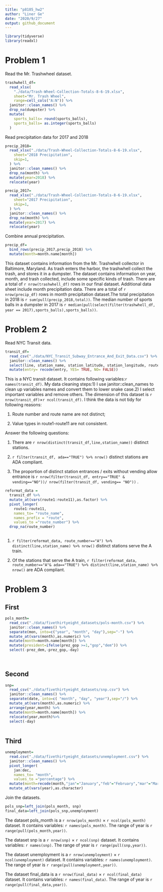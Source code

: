 ```yaml
---
title: "p8105_hw2"
author: "Liner Ge"
date: "2020/9/27"
output: github_document
---
```


```r
library(tidyverse)
library(readxl)
```
# Problem 1

Read the Mr. Trashwheel dataset.

```r
trashwhell_df=
  read_xlsx(
    "./data/Trash-Wheel-Collection-Totals-8-6-19.xlsx",
    sheet="Mr. Trash Wheel",
    range=cell_cols("A:N")) %>% 
  janitor::clean_names() %>% 
  drop_na(dumpster) %>% 
  mutate(
    sports_balls= round(sports_balls),
    sports_balls= as.integer(sports_balls)
  )

```

Read precipitation data for 2017 and 2018

```r
precip_2018=
  read_xlsx("./data/Trash-Wheel-Collection-Totals-8-6-19.xlsx",
    sheet="2018 Precipitation",
    skip=1,
  ) %>% 
  janitor::clean_names() %>% 
  drop_na(month) %>% 
  mutate(year=2018) %>% 
  relocate(year)

precip_2017=
  read_xlsx("./data/Trash-Wheel-Collection-Totals-8-6-19.xlsx",
    sheet="2017 Precipitation",
    skip=1,
  ) %>% 
  janitor::clean_names() %>% 
  drop_na(month) %>% 
  mutate(year=2017) %>% 
  relocate(year)
```

Combine annual precipitation.

```r
precip_df=
  bind_rows(precip_2017,precip_2018) %>% 
  mutate(month=month.name[month])
```

This dataset contains information from the Mr. Trashwhell collector in Baltimore, Maryland. As trash enters the harbor, the trashwhell collect the trash, and stores it in a dumpster. The dataset contains information on year, month, and trash collected, include some specific kinds of trash. There are a total of `r nrow(trashwhell_df)` rows in our final dataset. Additional data sheet include month precipitation data. There are a total of `r nrow(precip_df)` rows in month precipitation dataset.The total precipitation in 2018 is `r sum(pull(precip_2018,total))`. The median number of sports balls in a dumpster in 2017 is `r median(pull(select(filter(trashwhell_df, year == 2017),sports_balls),sports_balls))`.

# Problem 2

Read NYC Transit data.
```r
transit_df=
  read_csv("./data/NYC_Transit_Subway_Entrance_And_Exit_Data.csv") %>% 
  janitor::clean_names() %>% 
  select(line, station_name, station_latitude, station_longitude, route1:route11, entry, vending, entrance_type, ada) %>% 
  mutate(entry= recode(entry, YES= TRUE, NO= FALSE))
```
This is a NYC transit dataset. It contains following variables:`r names(transit_df)`. My data cleaning steps:1) I use janitor::clean_names to clean up variables names and convert them to lower snake case.2) I select important variables and remove others. The dimension of this dataset is `r nrow(transit_df)`×`r ncol(transit_df)`. I think the data is not tidy for following reasons:

 (1) Route number and route name are not distinct;
 
 (2) Value types in route1-route11 are not consistent.

Answer the following questions:

(1) There are `r nrow(distinct(transit_df,line,station_name))`  distinct stations.

(2) `r filter(transit_df, ada=="TRUE") %>% nrow()` distinct stations are ADA compliant.

(3) The proportion of distinct station entrances / exits without vending allow entrance is `r nrow(filter(transit_df, entry=="TRUE" & vending=="NO"))/ nrow(filter(transit_df, vending== "NO"))` .

```r
reformat_data = 
  transit_df %>% 
  mutate_at(vars(route1:route11),as.factor) %>% 
  pivot_longer(
    route1:route11,
    names_to= "route_name",
    names_prefix = "route",
    values_to ="route_number") %>% 
  drop_na(route_number)
  
```

(1) `r filter(reformat_data, route_number=="A") %>% distinct(line,station_name) %>% nrow()` distinct stations serve the A train.

(2) Of the stations that serve the A train, `r filter(reformat_data, route_number=="A"& ada=="TRUE") %>% distinct(line,station_name) %>% nrow()` are ADA compliant.

# Problem 3

## First
```r
pols_month=
  read_csv("./data/fivethirtyeight_datasets/pols-month.csv") %>% 
  janitor::clean_names() %>%
  separate(mon, into=c("year", "month", "day"),sep="-") %>% 
  mutate_at(vars(month),as.numeric) %>% 
  mutate(month=month.name[month]) %>% 
  mutate(president=ifelse(prez_gop >=1,"gop","dem")) %>% 
  select(-prez_dem,-prez_gop,-day)
  
         
```

## Second
```r
snp=
  read_csv("./data/fivethirtyeight_datasets/snp.csv") %>% 
  janitor::clean_names() %>%
  separate(date, into=c( "month", "day", "year"),sep="/") %>% 
  mutate_at(vars(month),as.numeric) %>% 
  arrange(year,month) %>% 
  mutate(month=month.name[month]) %>% 
  relocate(year,month)%>% 
  select(-day)
 
```

## Third
```r
unemployment=
  read.csv("./data/fivethirtyeight_datasets/unemployment.csv") %>% 
  janitor::clean_names() %>% 
  pivot_longer(
    jan:dec,
    names_to= "month",
    values_to ="percentage") %>% 
  mutate(month=recode(month,"jan"="January","feb"="February","mar"="March","apr"="April","may"="May","jun"="June","jul"="July","aug"="August","sep"="September","oct"="October","nov"="November","dec"="December"))%>% 
  mutate_at(vars(year),as.character)
```

Join the datasets.
```r

pols_snp=left_join(pols_month, snp) 
final_data=left_join(pols_snp,unemployment)
```

The dataset pols_month is a `r nrow(pols_month)` × `r ncol(pols_month)` dataset. It contains variables: `r names(pols_month)`. The range of year is `r range(pull(pols_month,year))`.

The dataset snp is a `r nrow(snp)` × `r ncol(snp)` dataset. It contains variables: `r names(snp)`. The range of year is `r range(pull(snp,year))`.

The dataset unemployment is a `r nrow(unemployment)` × `r ncol(unemployment)` dataset. It contains variables: `r names(unemployment)`. The range of year is `r range(pull(unemployment,year))`.

The dataset final_data is a `r nrow(final_data)` × `r ncol(final_data)` dataset. It contains variables: `r names(final_data)`. The range of year is `r range(pull(final_data,year))`.
